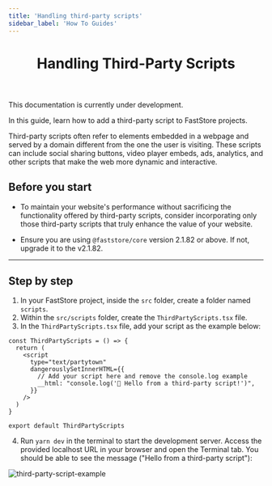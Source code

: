 ```yaml
---
title: 'Handling third-party scripts'
sidebar_label: 'How To Guides'
---
```



<header>

# Handling Third-Party Scripts

</header>

<Callout type="warning" emoji="⚠️">
  This documentation is currently under development.
</Callout>

In this guide, learn how to add a third-party script to FastStore projects.

Third-party scripts often refer to elements embedded in a webpage and served by a domain different from the one the user is visiting. These scripts can include social sharing buttons, video player embeds, ads, analytics, and other scripts that make the web more dynamic and interactive.

## Before you start

- To maintain your website's performance without sacrificing the functionality offered by third-party scripts, consider incorporating only those third-party scripts that truly enhance the value of your website.

- Ensure you are using `@faststore/core` version 2.1.82 or above. If not, upgrade it to the v2.1.82.

---

## Step by step

1. In your FastStore project, inside the `src` folder, create a folder named `scripts`.
2. Within the `src/scripts` folder, create the `ThirdPartyScripts.tsx` file.
3. In the `ThirdPartyScripts.tsx` file, add your script as the example below:

```tsx filename="src/scripts/ThirdPartyScripts.tsx" {7} copy
const ThirdPartyScripts = () => {
  return (
    <script
      type="text/partytown"
      dangerouslySetInnerHTML={{
        // Add your script here and remove the console.log example
        __html: "console.log('🚀 Hello from a third-party script!')",
      }}
    />
  )
}

export default ThirdPartyScripts
```

4. Run `yarn dev` in the terminal to start the development server. Access the provided localhost URL in your browser and open the Terminal tab. You should be able to see the message ("Hello from a third-party script"):

![third-party-script-example](https://github-production-user-asset-6210df.s3.amazonaws.com/3356699/273743662-1b7df1fa-7400-4c51-bb97-e918adfa982b.png)
